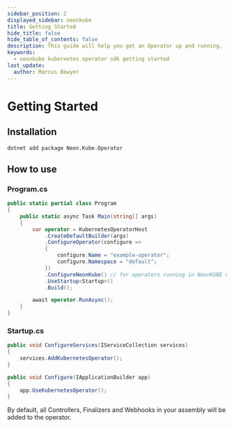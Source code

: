 ```yaml
---
sidebar_position: 2
displayed_sidebar: neonkube
title: Getting Started
hide_title: false
hide_table_of_contents: false
description: This guide will help you get an Operator up and running.
keywords:
  - neonkube kubernetes operator sdk getting started
last_update:
  author: Marcus Bowyer
---
```


# Getting Started


## Installation
```
dotnet add package Neon.Kube.Operator
```

## How to use

### Program.cs

```csharp
public static partial class Program
{
    public static async Task Main(string[] args)
    {
        var operator = KubernetesOperatorHost
            .CreateDefaultBuilder(args)
            .ConfigureOperator(configure =>
            {
                configure.Name = "example-operator";
                configure.Namespace = "default";
            })
            .ConfigureNeonKube() // for operators running in NeonKUBE clusters.
            .UseStartup<Startup>()
            .Build();

        await operator.RunAsync();
    }
}
```

### Startup.cs
```csharp
public void ConfigureServices(IServiceCollection services)
{
    services.AddKubernetesOperator();
}

public void Configure(IApplicationBuilder app)
{
    app.UseKubernetesOperator();
}
```
By default, all Controllers, Finalizers and Webhooks in your assembly will be added to the operator.